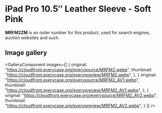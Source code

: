
# iPad Pro 10.5″ Leather Sleeve - Soft Pink

<Callout type='info' emoji='👉🏻'>**MRFM2ZM** is an order number for this product, used for search engines, auction websites and such.</Callout>

## Image gallery

<GalleryComponent
    images={[
      {
        original: "https://cloudfront.everycase.org/everysource/MRFM2.webp",
        thumbnail: "https://cloudfront.everycase.org/everypreview/MRFM2.webp",
      },
      {
        original: "https://cloudfront.everycase.org/everysource/MRFM2_AV1.webp",
        thumbnail: "https://cloudfront.everycase.org/everypreview/MRFM2_AV1.webp",
      },
      {
        original: "https://cloudfront.everycase.org/everysource/MRFM2_AV2.webp",
        thumbnail: "https://cloudfront.everycase.org/everypreview/MRFM2_AV2.webp",
      }
    ]}
  />
